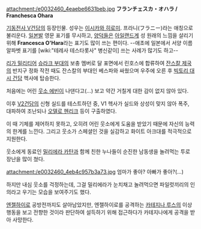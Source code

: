 attachment:/e0032460_4eaebe6631beb.jpg
'''フランチェスカ・オハラ / Franchesca Ohara'''

[[기동전사 V건담]]의 등장인물. 성우는 [[이시카와 히로미]]. 프라니(フラニー)라는 애칭으로 불리운다. [[일본]]발 영문 표기를 무시하고, [[양덕]]들은 [[아일랜드]]계 성 원래의 느낌을 살리기 위해 '''Francesca O'Hara'''라는 표기도 많이 쓰는 편이다. --애초에 일본에서 서양 이름 알파벳 표기를 [wiki:"테레사 테스타롯사" 병신같이] 쓰는 사례가 많기도 하고--

[[리가 밀리티어]] [[슈라크 부대]]의 보충 멤버로 달 표면에서 린호스에 합류하여 [[잔스칼 제국]]의 반지구 정화 작전 때도 잔스칼의 부대인 베스파와 싸웠으며 우주에 오른 후 [[빅토리 대시 건담]] 헥사에 탑승한다. 

처음에는 어린 [[웃소 에빈]]이 나댄다고(...) 보고 약간 거칠게 대한 감이 없지 않아 있다.

이후 [[V2건담]]의 신형 실드를 테스트하던 중, V1 헥사가 실드와 상성이 맞지 않아 폭주, 대파하여 조난되나 [[오델로 헨리크]] 등이 구출하였다.

이 때 기체를 제어하지 못하고, 오히려 어린 웃소에게 도움을 받았기 때문에 자신의 능력의 한계를 느낀다. 그리고 웃소가 스페셜인 것을 실감하고 화이트 아크대를 적극적으로 지원한다.

웃소에게 동료인 [[밀리에라 카탄]]과 함께 친한 누나들이 순진한 남동생을 놀려먹는 투로 장난을 많이 쳤다.

attachment:/e0032460_4eb4c957b3a73.jpg
엄마가 좋아? 아빠가 좋아?(...)

하지만 내심 웃소를 걱정하는데, 그걸 밀리에라가 눈치채고 놀려먹으면 파일럿끼리의 인의라고 우기는 모습을 보여주기도 했다.

[[엔젤하이로]] 공방전까지도 살아남았지만, 엔젤하이로를 공격하는 [[카테지나 루스]]의 이상행동을 보고 전향한 것이라 판단하여 설득하기 위해 접근하다가 카테지나에게 공격을 받아 사망한다.
